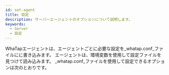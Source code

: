 ```yaml
---
id: set-agent
title: 設定
description: サーバーエージェントのオプションについて説明します。
keywords:
  - Server
  - 設定
---
```


WhaTapエージェントは、エージェントごとに必要な設定を_whatap.conf_ファイルにに書き込みます。 エージェントは、環境変数を使用して設定ファイルを見つけて読み込みます。 _whatap.conf_ファイルを使用して設定できるオプションは次のとおりです。


<DocCardList/>
